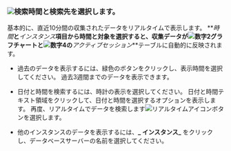### ![](/img/number-01.png)検索時間と検索先を選択します。

基本的に、直近10分間の収集されたデータをリアルタイムで表示します。 **_時間_**と**_インスタンス_**項目から時間と対象を選択すると、収集データが![数字2](/img/number-02.png)グラフチャートと![数字4](/img/number-04.png)の**_アクティブセッション_**テーブルに自動的に反映されます。

- 過去のデータを表示するには、緑色のボタンをクリックし、表示時間を選択してください。 過去3週間までのデータを表示できます。 

- 日付と時間を検索するには、時計の表示を選択してください。 日付と時間テキスト領域をクリックして、日付と時間を選択するオプションを表示します。 再度、リアルタイムでデータを検索します![リアルタイムアイコン](/img/ico-play-time.svg)ボタンを選択します。

- 他のインスタンスのデータを表示するには、**_ インスタンス_** をクリックし、データベースサーバーの名前を選択してください。
